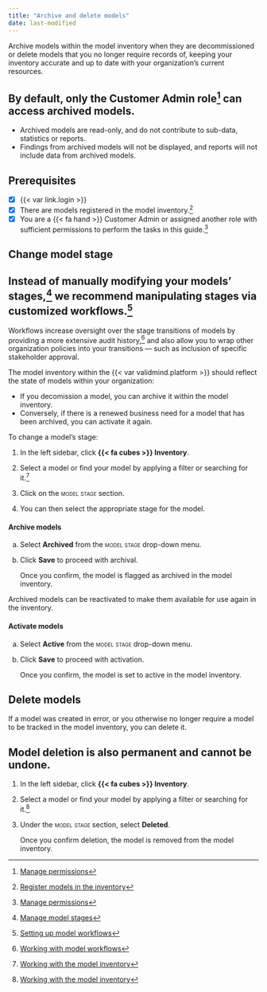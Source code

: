 ```yaml
---
title: "Archive and delete models"
date: last-modified
---
```


Archive models within the model inventory when they are decommissioned or delete models that you no longer require records of, keeping your inventory accurate and up to date with your organization's current resources.

::: {.callout}
## By default, only the Customer Admin role[^1] can access archived models.

- Archived models are read-only, and do not contribute to sub-data, statistics or reports. 
- Findings from archived models will not be displayed, and reports will not include data from archived models.
:::

::: {.attn}

## Prerequisites

- [x] {{< var link.login >}}
- [x] There are models registered in the model inventory.[^2]
- [x] You are a [{{< fa hand >}} Customer Admin]{.bubble} or assigned another role with sufficient permissions to perform the tasks in this guide.[^3]

:::

## Change model stage

::: {.callout}
##  Instead of manually modifying your models' stages,[^4] we recommend manipulating stages via customized workflows.[^5]

Workflows increase oversight over the stage transitions of models by providing a more extensive audit history,[^6] and also allow you to wrap other organization policies into your transitions — such as inclusion of specific stakeholder approval.
:::

The model inventory within the {{< var validmind.platform >}} should reflect the state of models within your organization: 

- If you decomission a model, you can archive it within the model inventory. 
- Conversely, if there is a renewed business need for a model that has been archived, you can activate it again.

To change a model's stage:

1. In the left sidebar, click **{{< fa cubes >}} Inventory**. 

2. Select a model or find your model by applying a filter or searching for it.[^7]

3. Click on the [model stage]{.smallcaps} section.

4. You can then select the appropriate stage for the model.

::: {.panel-tabset}

#### Archive models

a. Select **Archived** from the [model stage]{.smallcaps} drop-down menu.

b. Click **Save** to proceed with archival.

    Once you confirm, the model is flagged as archived in the model inventory.

Archived models can be reactivated to make them available for use again in the inventory.

#### Activate models

a. Select **Active** from the [model stage]{.smallcaps} drop-down menu.

b. Click **Save** to proceed with activation.

    Once you confirm, the model is set to active in the model inventory.

:::

## Delete models

If a model was created in error, or you otherwise no longer require a model to be tracked in the model inventory, you can delete it.

::: {.callout-important}
## Model deletion is also permanent and cannot be undone.
:::

1. In the left sidebar, click **{{< fa cubes >}} Inventory**.

2. Select a model or find your model by applying a filter or searching for it.[^8]

3. Under the [model stage]{.smallcaps} section, select **Deleted**.

    Once you confirm deletion, the model is removed from the model inventory.


<!-- FOOTNOTES -->

[^1]: [Manage permissions](/guide/configuration/manage-permissions.qmd)

[^2]: [Register models in the inventory](register-models-in-inventory.qmd)

[^3]: [Manage permissions](/guide/configuration/manage-permissions.qmd)

[^4]: [Manage model stages](/guide/model-workflows/manage-model-stages.qmd)

[^5]: [Setting up model workflows](/guide/model-workflows/setting-up-model-workflows.qmd)

[^6]: [Working with model workflows](/guide/model-workflows/working-with-model-workflows.qmd)

[^7]: [Working with the model inventory](/guide/model-inventory/working-with-model-inventory.qmd#search-filter-and-sort-models)

[^8]: [Working with the model inventory](/guide/model-inventory/working-with-model-inventory.qmd#search-filter-and-sort-models)
